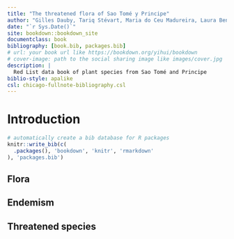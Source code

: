 ```yaml
--- 
title: "The threatened flora of Sao Tomé y Principe"
author: "Gilles Dauby, Tariq Stévart, Maria do Ceu Madureira, Laura Benitez, Davy U. Ikabanga, Anne-Hélène Paradis"
date: "`r Sys.Date()`"
site: bookdown::bookdown_site
documentclass: book
bibliography: [book.bib, packages.bib]
# url: your book url like https://bookdown.org/yihui/bookdown
# cover-image: path to the social sharing image like images/cover.jpg
description: |
  Red List data book of plant species from Sao Tomé and Principe
biblio-style: apalike
csl: chicago-fullnote-bibliography.csl
---
```


# Introduction

```r
# automatically create a bib database for R packages
knitr::write_bib(c(
  .packages(), 'bookdown', 'knitr', 'rmarkdown'
), 'packages.bib')
```

## Flora



## Endemism



## Threatened species




